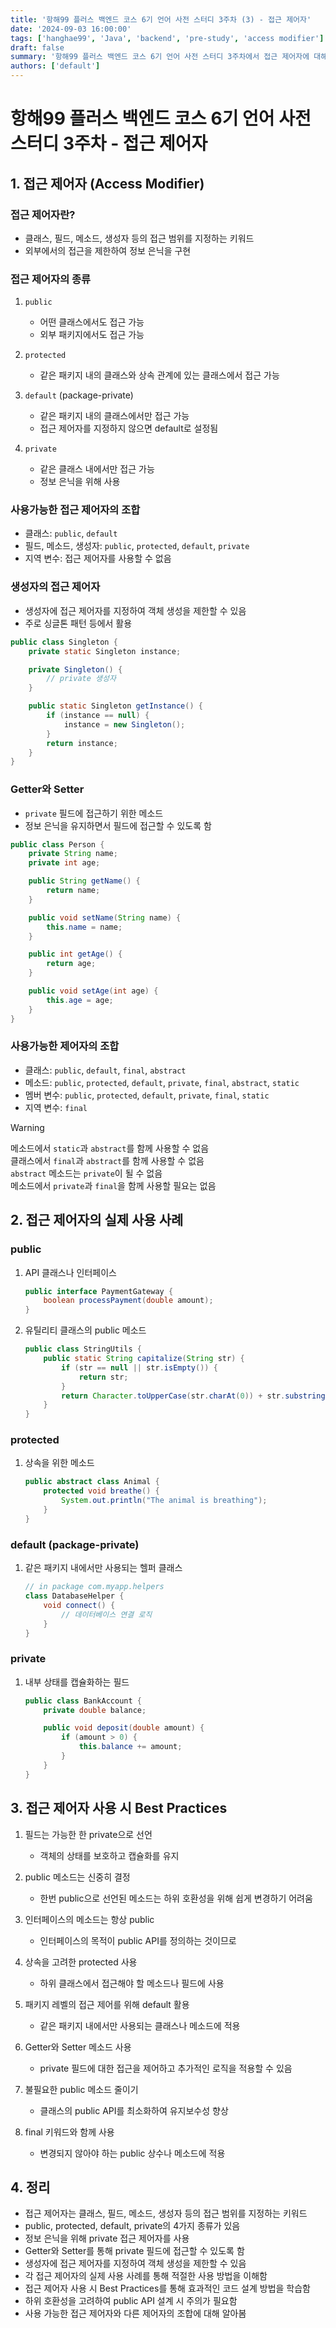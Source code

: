 ```yaml
---
title: '항해99 플러스 백엔드 코스 6기 언어 사전 스터디 3주차 (3) - 접근 제어자'
date: '2024-09-03 16:00:00'
tags: ['hanghae99', 'Java', 'backend', 'pre-study', 'access modifier']
draft: false
summary: '항해99 플러스 백엔드 코스 6기 언어 사전 스터디 3주차에서 접근 제어자에 대해 학습한 내용을 정리한다.'
authors: ['default']
---
```


# 항해99 플러스 백엔드 코스 6기 언어 사전 스터디 3주차 - 접근 제어자

## 1. 접근 제어자 (Access Modifier)

### 접근 제어자란?

- 클래스, 필드, 메소드, 생성자 등의 접근 범위를 지정하는 키워드
- 외부에서의 접근을 제한하여 정보 은닉을 구현

### 접근 제어자의 종류

1. `public`

   - 어떤 클래스에서도 접근 가능
   - 외부 패키지에서도 접근 가능

2. `protected`

   - 같은 패키지 내의 클래스와 상속 관계에 있는 클래스에서 접근 가능

3. `default` (package-private)

   - 같은 패키지 내의 클래스에서만 접근 가능
   - 접근 제어자를 지정하지 않으면 default로 설정됨

4. `private`

   - 같은 클래스 내에서만 접근 가능
   - 정보 은닉을 위해 사용

### 사용가능한 접근 제어자의 조합

- 클래스: `public`, `default`
- 필드, 메소드, 생성자: `public`, `protected`, `default`, `private`
- 지역 변수: 접근 제어자를 사용할 수 없음

### 생성자의 접근 제어자

- 생성자에 접근 제어자를 지정하여 객체 생성을 제한할 수 있음
- 주로 싱글톤 패턴 등에서 활용

```java
public class Singleton {
    private static Singleton instance;

    private Singleton() {
        // private 생성자
    }

    public static Singleton getInstance() {
        if (instance == null) {
            instance = new Singleton();
        }
        return instance;
    }
}
```

### Getter와 Setter

- `private` 필드에 접근하기 위한 메소드
- 정보 은닉을 유지하면서 필드에 접근할 수 있도록 함

```java
public class Person {
    private String name;
    private int age;

    public String getName() {
        return name;
    }

    public void setName(String name) {
        this.name = name;
    }

    public int getAge() {
        return age;
    }

    public void setAge(int age) {
        this.age = age;
    }
}
```

### 사용가능한 제어자의 조합

- 클래스: `public`, `default`, `final`, `abstract`
- 메소드: `public`, `protected`, `default`, `private`, `final`, `abstract`, `static`
- 멤버 변수: `public`, `protected`, `default`, `private`, `final`, `static`
- 지역 변수: `final`

> [!WARNING]
> 메소드에서 `static`과 `abstract`를 함께 사용할 수 없음  
> 클래스에서 `final`과 `abstract`를 함께 사용할 수 없음  
> `abstract` 메소드는 `private`이 될 수 없음  
> 메소드에서 `private`과 `final`을 함께 사용할 필요는 없음

## 2. 접근 제어자의 실제 사용 사례

### public

1. API 클래스나 인터페이스

   ```java
   public interface PaymentGateway {
       boolean processPayment(double amount);
   }
   ```

2. 유틸리티 클래스의 public 메소드
   ```java
   public class StringUtils {
       public static String capitalize(String str) {
           if (str == null || str.isEmpty()) {
               return str;
           }
           return Character.toUpperCase(str.charAt(0)) + str.substring(1);
       }
   }
   ```

### protected

1. 상속을 위한 메소드
   ```java
   public abstract class Animal {
       protected void breathe() {
           System.out.println("The animal is breathing");
       }
   }
   ```

### default (package-private)

1. 같은 패키지 내에서만 사용되는 헬퍼 클래스
   ```java
   // in package com.myapp.helpers
   class DatabaseHelper {
       void connect() {
           // 데이터베이스 연결 로직
       }
   }
   ```

### private

1. 내부 상태를 캡슐화하는 필드

   ```java
   public class BankAccount {
       private double balance;

       public void deposit(double amount) {
           if (amount > 0) {
               this.balance += amount;
           }
       }
   }
   ```

## 3. 접근 제어자 사용 시 Best Practices

1. 필드는 가능한 한 private으로 선언

   - 객체의 상태를 보호하고 캡슐화를 유지

2. public 메소드는 신중히 결정

   - 한번 public으로 선언된 메소드는 하위 호환성을 위해 쉽게 변경하기 어려움

3. 인터페이스의 메소드는 항상 public

   - 인터페이스의 목적이 public API를 정의하는 것이므로

4. 상속을 고려한 protected 사용

   - 하위 클래스에서 접근해야 할 메소드나 필드에 사용

5. 패키지 레벨의 접근 제어를 위해 default 활용

   - 같은 패키지 내에서만 사용되는 클래스나 메소드에 적용

6. Getter와 Setter 메소드 사용

   - private 필드에 대한 접근을 제어하고 추가적인 로직을 적용할 수 있음

7. 불필요한 public 메소드 줄이기

   - 클래스의 public API를 최소화하여 유지보수성 향상

8. final 키워드와 함께 사용
   - 변경되지 않아야 하는 public 상수나 메소드에 적용

## 4. 정리

- 접근 제어자는 클래스, 필드, 메소드, 생성자 등의 접근 범위를 지정하는 키워드
- public, protected, default, private의 4가지 종류가 있음
- 정보 은닉을 위해 private 접근 제어자를 사용
- Getter와 Setter를 통해 private 필드에 접근할 수 있도록 함
- 생성자에 접근 제어자를 지정하여 객체 생성을 제한할 수 있음
- 각 접근 제어자의 실제 사용 사례를 통해 적절한 사용 방법을 이해함
- 접근 제어자 사용 시 Best Practices를 통해 효과적인 코드 설계 방법을 학습함
- 하위 호환성을 고려하여 public API 설계 시 주의가 필요함
- 사용 가능한 접근 제어자와 다른 제어자의 조합에 대해 알아봄
